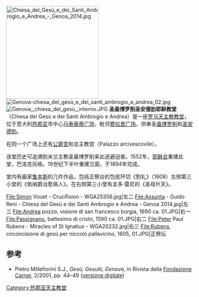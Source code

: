{{coord|44|24|24.40|N|8|56|0|E|scale:5000|display=title}}
[[File:Chiesa_del_Gesù_e_dei_Santi_Ambrogio_e_Andrea_-_Genoa_2014.jpg|250px]]
[[File:Genova-chiesa_del_gesù_e_dei_santi_ambrogio_e_andrea_02.jpg|thumb]]
[[File:Genova,_chiesa_del_gesù,_interno.JPG|thumb]]
'''圣盎博罗削圣安德肋耶稣教堂'''（Chiesa del Gesù e dei Santi Ambrogio e Andrea）是一座[[罗马天主教|罗马天主教]][[教堂|教堂]]，位于意大利[[热那亚|热那亚]]市中心[[马泰奥蒂广场_(热那亚)|马泰奥蒂广场]]，毗邻[[费拉里广场|费拉里广场]]，供奉圣[[盎博罗削|盎博罗削]]和[[圣安德肋|圣安德肋]]。

在同一个广场上还有[[总督宫_(热那亚)|公爵宫]]和总主教宫（Palazzo arcivescovile）。

该堂历史可追溯到米兰主教圣盎博罗削来此逃避迫害。1552年，[[耶稣会|耶稣会]]重建此堂，巴洛克风格。19世纪下半叶重建立面，于1894年完成。

堂内有画家[[鲁本斯|鲁本斯]]的几件作品，包括正祭台的包皮环切《割礼》（1608）左侧第三小堂的《依纳爵治愈病人》。在右侧第三小堂有圭多·雷尼的《圣母升天》。

<gallery>
File:Simon Vouet - Crucifixion - WGA25356.jpg|左二
File:Assunta - Guido Reni - Chiesa del Gesù e dei Santi Ambrogio e Andrea - Genoa 2014.jpg|左三
File:Andrea pozzo, visione di san francesco borgia, 1690 ca. 01.JPG|右一
File:Passignano, battesimo di cristo, 1590 ca. 01.JPG|右二
File:Peter Paul Rubens - Miracles of St Ignatius - WGA20232.jpg|右三
File:Rubens, circoncisione di gesù per niccolò pallavicino, 1605, 01.JPG|正祭坛
</gallery>

==参考==
*Pietro Millefiorini S.J., ''Gesù, Gesuiti, Genova'', in Rivista della [[Fondazione_Carige|Fondazione Carige]], 2/2001, pp. 44–49 ([https://web.archive.org/web/20070928031918/http://www.fondazionecarige.it/portal/page/categoryItem?contentId=4198 versione digitale])

[[Category:热那亚天主教堂|Category:热那亚天主教堂]]